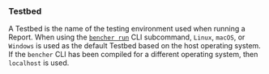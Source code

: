 ### Testbed
A Testbed is the name of the testing environment used when running a Report.
When using the <code><a href="/docs/explanation/bencher-run/">bencher run</a></code> CLI subcommand,
`Linux`, `macOS`, or `Windows` is used as the default Testbed based on the host operating system.
If the `bencher` CLI has been compiled for a different operating system,
then `localhost` is used.
